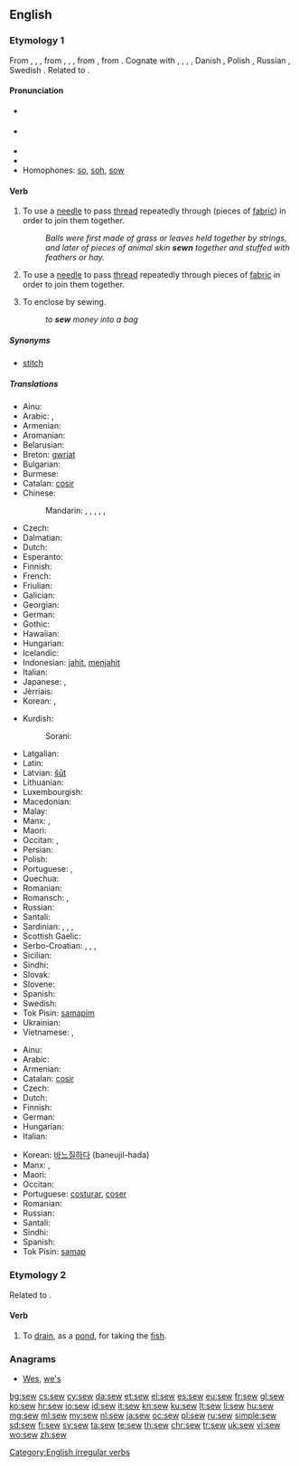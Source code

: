 ==English==

===Etymology 1===
From {{etyl|enm|en}} {{term|sewen|lang=enm}}, {{term|seowen|lang=enm}}, {{term|sowen|lang=enm}}, from {{etyl|ang|en}} {{term/t|ang|sīwian}}, {{term/t|ang|sēowian}}, {{term/t|ang|sēowan||to sew, mend, patch, knit together, link, unite}}, from {{etyl|gem-pro|en}} {{term/t|gem-pro|*siwjaną||to sew}}, from {{etyl|ine-pro|en}} {{term/t|ine-pro|*sīw-||to sew}}. Cognate with {{etyl|sco|-}} {{term|sew||to sew|lang=sco}}, {{etyl|frr|-}} {{term|saie|lang=frr}}, {{term|sei||to sew|lang=frr}}, {{etyl|stq|-}} {{term|säie||to sew|lang=stq}}, Danish {{term|sy|lang=da}}, Polish {{term|szyć|lang=pl}}, Russian {{term|шить|lang=ru}}, Swedish {{term|sy|lang=sv}}. Related to {{l|en|seam}}.

====Pronunciation====
* {{a|UK}} {{IPA|/səʊ/}}
* {{a|US}} {{IPA|/soʊ/}}
* {{audio|en-us-sew.ogg|Audio (US)}}
* {{rhymes|əʊ}}
* Homophones: [[so]], [[soh]], [[sow]] {{qualifier|sense 2}}

====Verb====
{{en-verb|sews|sewing|sewed|'''[[sewn]]''' ''or'' '''[[sewed]]''' or (''obsolete'') [[sewen]]}}

# {{context|transitive|lang=en}} To use a [[needle]] to pass [[thread]] repeatedly through (pieces of [[fabric]]) in order to join them together.
#: ''Balls were first made of grass or leaves held together by strings, and later of pieces of animal skin '''sewn''' together and stuffed with feathers or hay.''
# {{context|intransitive|lang=en}} To use a [[needle]] to pass [[thread]] repeatedly through pieces of [[fabric]] in order to join them together.
# {{context|transitive|lang=en}} To enclose by sewing.
#: ''to '''sew''' money into a bag''

=====Synonyms=====
* [[stitch]]

=====Translations=====
{{trans-top|(transitive) use a needle}}
* Ainu: {{t|ain|ケメィキ|tr=kemeyki}}
* Arabic: {{t+|ar|خيط|tr=xáyyaṭa}}, {{t|ar|قطب|tr=qáṭṭaba}}
* Armenian: {{t|hy|կարել|tr=karel}}
* Aromanian: {{t|rup|cos}}
* Belarusian: {{t|be|шыць|sc=Cyrl}}
* Breton: [[gwriat]]
* Bulgarian: {{t|bg|ши́я|sc=Cyrl}}
* Burmese: {{t+|my|ချုပ်|tr=chok|sc=Mymr}}
* Catalan: [[cosir]]
* Chinese:
*: Mandarin: {{t+|cmn|縫|sc=Hani}}, {{t+|cmn|缝|tr=féng|sc=Hani}}, {{t+|cmn|縫製|sc=Hani}}, {{t+|cmn|缝制|tr=féngzhì|sc=Hani}}, {{t|cmn|縫紉|sc=Hani}}, {{t+|cmn|缝纫|tr=féngrèn|sc=Hani}}
* Czech: {{t+|cs|šít}}
* Dalmatian: {{t|dlm|coser}}
* Dutch: {{t+|nl|naaien}}
* Esperanto: {{t+|eo|kudri}}
* Finnish: {{t+|fi|ommella}}
* French: {{t+|fr|coudre}}
* Friulian: {{t|fur|cusî}}
* Galician: {{t+|gl|coser}}
* Georgian: {{t|ka|კერვა|tr=kerva|sc=Geor}}
* German: {{t+|de|nähen}}
* Gothic: {{t|got|𐍃𐌹𐌿𐌾𐌰𐌽|sc=Goth|tr=siujan}}
* Hawaiian: {{t|haw|humuhumu}}
* Hungarian: {{t+|hu|varr}}
* Icelandic: {{t+|is|sauma}}
* Indonesian: [[jahit]], [[jahit|menjahit]]
* Italian: {{t+|it|cucire}}
* Japanese: {{t+|ja|縫う|tr=ぬう, nuu|sc=Jpan}}, {{t|ja|縫製|tr=ほうせいする, hōsei-suru|alt=縫製する|sc=Jpan}}
* Jèrriais: {{t|roa-jer|couôtre}}
* Korean: {{t+|ko|깁다|tr=gipda|sc=Kore}}, {{t+|ko|꿰매다|tr=kkwemaeda|sc=Kore}}
{{trans-mid}}
* Kurdish:
*: Sorani: {{t|ku|دوورین}}
* Latgalian: {{t|ltg|šyut}}
* Latin: {{t+|la|suō}}
* Latvian: [[šūt]]
* Lithuanian: {{t+|lt|siūti}}
* Luxembourgish: {{t|lb|bitzen}}
* Macedonian: {{t|mk|ши́е|sc=Cyrl}}
* Malay: {{t|ms|jahit}}
* Manx: {{t|gv|whaal}}, {{t|gv|fuaill}}
* Maori: {{t|mi|tuitui}}
* Occitan: {{t+|oc|cordurar}}, {{t+|oc|cóser}}
* Persian: {{t+|fa|دوختن|tr=duxtan|sc=fa-Arab}}
* Polish: {{t+|pl|szyć}}
* Portuguese: {{t+|pt|costurar}}, {{t+|pt|coser}}
* Quechua: {{t+|qu|siray}}
* Romanian: {{t+|ro|coase}}
* Romansch: {{t|rm|cuser}}, {{t|rm|cusir}}
* Russian: {{t+|ru|шить|tr=šit’}} {{impf}}
* Santali: {{t|sat|ᱨᱳᱜ|tr=rok'|sc=Olck}}
* Sardinian: {{t|sc|cosie}}, {{t|sc|cosire}}, {{t|sc|cusiri}}, {{t|sc|cusire}}
* Scottish Gaelic: {{t|gd|fuaigheil}}
* Serbo-Croatian: {{t|sh|šivati}}, {{t|sh|шивати}}, {{t|sh|šiti}}, {{t|sh|шити}}
* Sicilian: {{t+|scn|cùsiri}}
* Sindhi: {{t|sd|سِبَڻُ}}
* Slovak: {{t|sk|šiť}}
* Slovene: {{t|sl|šiti}}
* Spanish: {{t+|es|coser}}
* Swedish: {{t+|sv|sy}}
* Tok Pisin: [[samapim]]
* Ukrainian: {{t|uk|ши́ти|sc=Cyrl}}
* Vietnamese: {{t+|vi|khâu}}, {{t+|vi|may}}
{{trans-bottom}}

{{trans-top|(intransitive) use a needle}}
* Ainu: {{t|ain|ケメィキ|tr=kemeyki}}
* Arabic: {{t+|ar|خاط|tr=xāṭa|sc=Arab}}
* Armenian: {{t|hy|կարել|tr=karel}}
* Catalan: [[cosir]]
* Czech: {{t+|cs|šít}}
* Dutch: {{t+|nl|naaien}}
* Finnish: {{t+|fi|ommella}}
* German: {{t+|de|nähen}}
* Hungarian: {{t+|hu|varr}}
* Italian: {{t+|it|cucire}}
{{trans-mid}}
* Korean: [[바느질하다]] (baneujil-hada)
* Manx: {{t|gv|whaal}}, {{t|gv|fuaill}}
* Maori: {{t|mi|tuitui}}
* Occitan: {{t+|oc|cóser}}
* Portuguese: [[costurar]], [[coser]]
* Romanian: {{t+|ro|coase}}
* Russian: {{t+|ru|шить|tr=šit’}} {{impf}}
* Santali: {{t|sat|ᱨᱳᱜ|tr=rok'|sc=Olck}}
* Sindhi: {{t|sd|سِبَڻُ}}
* Spanish: {{t+|es|coser}}
* Tok Pisin: [[samap]]
{{trans-bottom}}

===Etymology 2===
Related to {{term|sewer|lang=en||a drain}}.

====Verb====
{{en-verb}}

# {{context|obsolete|transitive|lang=en}} To [[drain]], as a [[pond]], for taking the [[fish]].
#: {{rfquotek|Tusser}}

{{Webster 1913}}

===Anagrams===
* [[Wes#English|Wes]], [[we's#English|we's]]

[[Category:English irregular verbs]]

[[bg:sew]]
[[cs:sew]]
[[cy:sew]]
[[da:sew]]
[[et:sew]]
[[el:sew]]
[[es:sew]]
[[eu:sew]]
[[fr:sew]]
[[gl:sew]]
[[ko:sew]]
[[hr:sew]]
[[io:sew]]
[[id:sew]]
[[it:sew]]
[[kn:sew]]
[[ku:sew]]
[[lt:sew]]
[[li:sew]]
[[hu:sew]]
[[mg:sew]]
[[ml:sew]]
[[my:sew]]
[[nl:sew]]
[[ja:sew]]
[[oc:sew]]
[[pl:sew]]
[[ru:sew]]
[[simple:sew]]
[[sd:sew]]
[[fi:sew]]
[[sv:sew]]
[[ta:sew]]
[[te:sew]]
[[th:sew]]
[[chr:sew]]
[[tr:sew]]
[[uk:sew]]
[[vi:sew]]
[[wo:sew]]
[[zh:sew]]